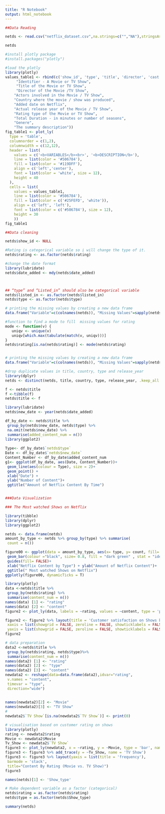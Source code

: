 ```yaml
---
title: "R Notebook"
output: html_notebook
---
```



```r
##Data Reading

netds <- read.csv("netflix_dataset.csv",na.strings=c("","NA"),stringsAsFactors=FALSE)

netds
```


```r
#install plotly package
#install.packages("plotly")

#load the plotly
library(plotly)
values_table1 <- rbind(c('show_id', 'type', 'title', 'director', 'cast', 'country', 'date_added', 'release_year', 'rating' , 'duration', 'listed_in', 'description'), c("Unique ID for every Movie / TV Show", 
     "Identifier - A Movie or TV Show", 
     "Title of the Movie or TV Show", 
     "Director of the Movie /TV Show", 
    "Actors involved in the Movie / TV Show",
    "Country where the movie / show was produced",
    "Added date on Netflix",
    "Actual release year of the Movie / TV Show",
    "Rating type of the Movie or TV Show",
    "Total Duration - in minutes or number of seasons",
    "Genere",
    "The summary description"))
fig_table1 <- plot_ly(
  type = 'table',
  columnorder = c(1,2),
  columnwidth = c(12,12),
  header = list(
    values = c('<b>VARIABLES</b><br>', '<b>DESCRIPTION</b>'),
    line = list(color = '#506784'),
    fill = list(color = '#119DFF'),
    align = c('left','center'),
    font = list(color = 'white', size = 12),
    height = 40
  ),
  cells = list(
    values = values_table1,
    line = list(color = '#506784'),
    fill = list(color = c('#25FEFD', 'white')),
    align = c('left', 'left'),
    font = list(color = c('#506784'), size = 12),
    height = 30
    ))
fig_table1

```

```r
##Data cleaning

netds$show_id <- NULL

#Rating is categorical variable so i will change the type of it.
netds$rating <- as.factor(netds$rating)

#change the date format
library(lubridate)
netds$date_added <- mdy(netds$date_added)



## “type” and “Listed_in” should also be categorical variable
netds$listed_in <- as.factor(netds$listed_in)
netds$type <- as.factor(netds$type)

# printing the missing values by creating a new data frame
data.frame("Variable"=c(colnames(netds)), "Missing Values"=sapply(netds, function(x) sum(is.na(x))), row.names=NULL)
```


```r
#function to find a mode to fill  missing values for rating 
mode <- function(v) {
   uniqv <- unique(v)
   uniqv[which.max(tabulate(match(v, uniqv)))]
}
netds$rating[is.na(netds$rating)] <- mode(netds$rating)


# printing the missing values by creating a new data frame
data.frame("Variable"=c(colnames(netds)), "Missing Values"=sapply(netds, function(x) sum(is.na(x))), row.names=NULL)
```

```r
#drop duplicate values in title, country, type and release_year
library(dplyr)
netds <- distinct(netds, title, country, type, release_year, .keep_all = TRUE)
```

```R
f <- netds$title
f <-tibble(f)
netds$title <- f

library(lubridate)
netds$new_date <- year(netds$date_added)

df_by_date <- netds$title %>% 
 group_by(netds$new_date, netds$type) %>% 
 na.omit(netds$new_date) %>% 
 summarise(added_content_num = n())
library(ggplot2)
 
Type<- df_by_date$`netds$type`
Date <- df_by_date$`netds$new_date`
Content_Number <- df_by_date$added_content_num
g1<- ggplot(df_by_date, aes(Date, Content_Number))+
 geom_line(aes(colour = Type), size = 2)+ 
 geom_point() + 
 xlab("Date") + 
 ylab("Number of Content")+
 ggtitle("Amount of Netflix Content By Time")



```




```r
###Data Visualization

### The Most watched Shows on Netflix

library(tibble)
library(dplyr)
library(ggplot2)

netds <- data.frame(netds)
amount_by_type <- netds %>% group_by(type) %>% summarise(
 count = n())

figure00 <- ggplot(data = amount_by_type, aes(x= type, y= count, fill= type))+ 
 geom_bar(colour ="black", size= 0.8, fill = "dark green" , stat = "identity")+
 guides(fill= FALSE)+
 xlab("Netflix Content by Type") + ylab("Amount of Netflix Content")+
 ggtitle(" Most watched Shows on Netflix")
ggplotly(figure00, dynamicTicks = T)
```



```r

library(plotly)
data <-netds$title %>% 
 group_by(netds$rating) %>% 
 summarise(content_num = n())
names(data) [1] <- "rating"
names(data) [2] <- "content"
figure2 <- plot_ly(data, labels = ~rating, values = ~content, type = 'pie')

figure2 <- figure2 %>% layout(title = 'Customer satisfaction on Shows by Rating',
 xaxis = list(showgrid = FALSE, zeroline = FALSE, showticklabels = FALSE),
 yaxis = list(showgrid = FALSE, zeroline = FALSE, showticklabels = FALSE))
figure2

```

```R
# data preparation 
data2 <-netds$title %>% 
 group_by(netds$rating, netds$type)%>% 
 summarise(content_num = n())
names(data2) [1] <- "rating"
names(data2) [2] <- "type"
names(data2) [3] <- "content"
newdata2 <- reshape(data=data.frame(data2),idvar="rating",
 v.names = "content",
 timevar = "type",
 direction="wide") 
 
 
names(newdata2)[2] <- "Movie"
names(newdata2)[3] <- "TV Show"
#
newdata2$`TV Show`[is.na(newdata2$`TV Show`)] <- print(0)
```



```R

# visualisation based on customer rating on shows
library(plotly)
rating <- newdata2$rating
Movie <- newdata2$Movie
Tv_Show <- newdata2$`TV Show`
figure3 <- plot_ly(newdata2, x = ~rating, y = ~Movie, type = 'bar', name = 'Movie')
figure3 <- figure3 %>% add_trace(y = ~Tv_Show, name = 'TV Show')
figure3 <- figure3 %>% layout(yaxis = list(title = 'frequency'),
 barmode = 'stack', 
 title="Content By Rating (Movie vs. TV Show)")
figure3


```


```r

names(netds)[1] <- 'Show_type'

# Make dependent variable as a factor (categorical)
netds$rating = as.factor(netds$rating)
netds$type = as.factor(netds$Show_type)

summary(netds)



```


